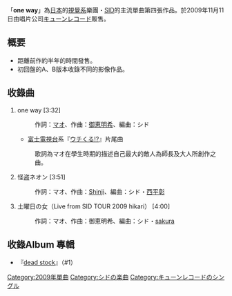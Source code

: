 {{unreferenced|time=2012-03-12T09:18:49+00:00}}
{{Infobox Single <!-- 企劃:請參考音樂-->
| Name           = one way
| Artist         = [[SID_(樂團)|SID]]
| Album          = dead stock
| B-side         = 怪盗ネオン<br>土曜日の女（Live from SID TOUR 2009 hikari）
| Released       = 2009年11月11日
| Format         = [[單曲|單曲]]
| Recorded       = 2009年<br>{{JPN}}
| Genre          = [[J-POP|J-POP]]
| Length         = 11分23秒
| Label          = [[キューンレコード|キューンレコード]]
| Writer         = [[マオ_(シド)|マオ]]（作詞）<br/>[[御恵明希|御恵明希]]（作曲 #1、#3）<br/>[[Shinji|Shinji]]（作曲 #2）<br/>[[御恵明希|御恵明希]]（作曲 #3）
| Producer       = 
| Certification  = 
| Chart position = * 週最高排名第3名（[[Oricon公信榜|Oricon]]） 
| Last single    = [[嘘_(シドの曲)|嘘]]<br />（2009年）
| This single    = '''one way''' <br />（2009年）
| Next single    = [[sleep_(SID單曲)|sleep]]<br />（2010年）
| Misc           = 
}}
「'''one way'''」為[[日本|日本]]的[[視覺系|視覺系]]樂團・[[SID_(樂團)|SID]]的主流單曲第四張作品。於2009年11月11日由唱片公司[[キューンレコード|キューンレコード]]販售。

== 概要 ==
* 距離前作約半年的時間發售。
* 初回盤的A、B版本收錄不同的影像作品。

== 收錄曲 ==
#one way [3:32]
#: 作詞：[[マオ_(シド)|マオ]]、作曲：[[御恵明希|御恵明希]]、編曲：シド
#* [[富士電視台|富士電視台]]系『[[ウチくる!?|ウチくる!?]]』片尾曲
#: 歌詞為マオ在學生時期的描述自己最大的敵人為師長及大人所創作之曲。
#怪盗ネオン [3:51]
#: 作詞：マオ、作曲：[[Shinji|Shinji]]、編曲：シド・[[西平彰|西平彰]]
#土曜日の女（Live from SID TOUR 2009 hikari） [4:00]
#: 作詞：マオ、作曲：御恵明希、編曲：シド・[[sakura_(ドラマー)|sakura]]

== 收錄Album 專輯 ==
* 『[[dead_stock|dead stock]]』（#1）

{{シド}}

{{Single-stub}}
{{DEFAULTSORT:わんうえい}}

[[Category:2009年單曲|Category:2009年單曲]]
[[Category:シドの楽曲|Category:シドの楽曲]]
[[Category:キューンレコードのシングル|Category:キューンレコードのシングル]]